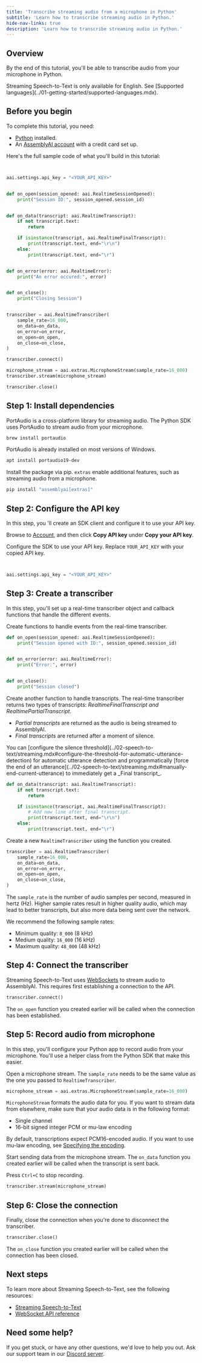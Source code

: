 ```yaml
---
title: 'Transcribe streaming audio from a microphone in Python'
subtitle: 'Learn how to transcribe streaming audio in Python.'
hide-nav-links: true
description: 'Learn how to transcribe streaming audio in Python.'
---
```



  





## Overview

By the end of this tutorial, you'll be able to transcribe audio from your microphone in Python.

<Note title="Supported languages">
Streaming Speech-to-Text is only available for English. See [Supported languages](../01-getting-started/supported-languages.mdx).
</Note>




## Before you begin

To complete this tutorial, you need:

- [Python](https://www.python.org/) installed.
- An <a href="https://www.assemblyai.com/dashboard/signup" target="_blank">AssemblyAI account</a> with a credit card set up.

Here's the full sample code of what you'll build in this tutorial:

```python


aai.settings.api_key = "<YOUR_API_KEY>"


def on_open(session_opened: aai.RealtimeSessionOpened):
    print("Session ID:", session_opened.session_id)


def on_data(transcript: aai.RealtimeTranscript):
    if not transcript.text:
        return

    if isinstance(transcript, aai.RealtimeFinalTranscript):
        print(transcript.text, end="\r\n")
    else:
        print(transcript.text, end="\r")


def on_error(error: aai.RealtimeError):
    print("An error occured:", error)


def on_close():
    print("Closing Session")


transcriber = aai.RealtimeTranscriber(
    sample_rate=16_000,
    on_data=on_data,
    on_error=on_error,
    on_open=on_open,
    on_close=on_close,
)

transcriber.connect()

microphone_stream = aai.extras.MicrophoneStream(sample_rate=16_000)
transcriber.stream(microphone_stream)

transcriber.close()
```





## Step 1: Install dependencies

<Steps>
<Step>

PortAudio is a cross-platform library for streaming audio. The Python SDK uses PortAudio to stream audio from your microphone.

<Tabs groupId="os">

<Tab value="macos" title="macOS" default>

```bash
brew install portaudio
```

</Tab>
<Tab value="windows" title="Windows">

PortAudio is already installed on most versions of Windows.

</Tab>
<Tab value="linux" title="Linux">

```bash
apt install portaudio19-dev
```

</Tab>

</Tabs>

</Step>
<Step>

Install the package via pip. `extras` enable additional features, such as streaming audio from a microphone.

```bash
pip install "assemblyai[extras]"
```

</Step>
</Steps>




## Step 2: Configure the API key

In this step, you 'll create an SDK client and configure it to use your API key.

<Steps>
<Step>

Browse to <a href="https://www.assemblyai.com/app" target="_blank">Account</a>, and then click **Copy API key** under **Copy your API key**.

</Step>
<Step>

Configure the SDK to use your API key. Replace `YOUR_API_KEY` with your copied API key.

```python


aai.settings.api_key = "<YOUR_API_KEY>"
```

</Step>
</Steps>




## Step 3: Create a transcriber

In this step, you'll set up a real-time transcriber object and callback functions that handle the different events.

<Steps>
<Step>

Create functions to handle events from the real-time transcriber.

```python
def on_open(session_opened: aai.RealtimeSessionOpened):
    print("Session opened with ID:", session_opened.session_id)


def on_error(error: aai.RealtimeError):
    print("Error:", error)


def on_close():
    print("Session closed")
```

</Step>
<Step>

Create another function to handle transcripts. The real-time transcriber returns two types of transcripts: _RealtimeFinalTranscript and RealtimePartialTranscript_.

- _Partial transcripts_ are returned as the audio is being streamed to AssemblyAI.
- _Final transcripts_ are returned after a moment of silence.

<Tip title="End of utterance controls">
You can [configure the silence threshold](../02-speech-to-text/streaming.mdx#configure-the-threshold-for-automatic-utterance-detection) for automatic utterance detection and programmatically [force the end of an utterance](../02-speech-to-text/streaming.mdx#manually-end-current-utterance) to immediately get a _Final transcript_.
</Tip>

```python
def on_data(transcript: aai.RealtimeTranscript):
    if not transcript.text:
        return

    if isinstance(transcript, aai.RealtimeFinalTranscript):
        # Add new line after final transcript.
        print(transcript.text, end="\r\n")
    else:
        print(transcript.text, end="\r")
```

</Step>
<Step>

Create a new `RealtimeTranscriber` using the function you created.

```python
transcriber = aai.RealtimeTranscriber(
    sample_rate=16_000,
    on_data=on_data,
    on_error=on_error,
    on_open=on_open,
    on_close=on_close,
)
```

<Note title="Sample rate">

The `sample_rate` is the number of audio samples per second, measured in hertz (Hz). Higher sample rates result in higher quality audio, which may lead to better transcripts, but also more data being sent over the network.

We recommend the following sample rates:

- Minimum quality: `8_000` (8 kHz)
- Medium quality: `16_000` (16 kHz)
- Maximum quality: `48_000` (48 kHz)

</Note>

</Step>
</Steps>




## Step 4: Connect the transcriber

Streaming Speech-to-Text uses [WebSockets](https://developer.mozilla.org/en-US/docs/Web/API/WebSockets_API) to stream audio to AssemblyAI. This requires first establishing a connection to the API.

```python
transcriber.connect()
```

The `on_open` function you created earlier will be called when the connection has been established.




## Step 5: Record audio from microphone

In this step, you'll configure your Python app to record audio from your microphone. You'll use a helper class from the Python SDK that make this easier.

<Steps>
<Step>


Open a microphone stream. The `sample_rate` needs to be the same value as the one you passed to `RealtimeTranscriber`.

```python
microphone_stream = aai.extras.MicrophoneStream(sample_rate=16_000)
```

<Note title="Audio data format">

`MicrophoneStream` formats the audio data for you. If you want to stream data from elsewhere, make sure that your audio data is in the following format:

- Single channel
- 16-bit signed integer PCM or mu-law encoding

By default, transcriptions expect PCM16-encoded audio. If you want to use mu-law encoding, see [Specifying the encoding](../05-guides/real-time-streaming-transcription.mdx#specifying-the-encoding).

</Note>

</Step>
<Step>

Start sending data from the microphone stream. The `on_data` function you created earlier will be called when the transcript is sent back.

Press `Ctrl+C` to stop recording.

```python
transcriber.stream(microphone_stream)
```

</Step>
</Steps>




## Step 6: Close the connection

Finally, close the connection when you're done to disconnect the transcriber.

```python
transcriber.close()
```

The `on_close` function you created earlier will be called when the connection has been closed.





## Next steps

To learn more about Streaming Speech-to-Text, see the following resources:

- [Streaming Speech-to-Text](../02-speech-to-text/streaming.mdx)
- [WebSocket API reference](https://assemblyai.com/docs/api-reference/streaming)





## Need some help?

If you get stuck, or have any other questions, we'd love to help you out. Ask our support team in our [Discord server](https://discord.gg/aSMMpMadFh).



